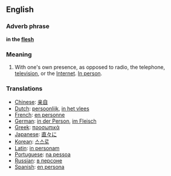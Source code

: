 ==English==

===Adverb phrase===
'''in the [[flesh]]'''

===Meaning===
#With one's own presence, as opposed to radio, the telephone, [[television]], or the [[Internet]]. [[In person]].

===Translations===
*[[Chinese]]: [[亲自]]
*[[Dutch]]: [[persoonlijk]], [[in het vlees]]
*[[French]]: [[en personne]]
*[[German]]: [[in der Person]], [[im Fleisch]]
*[[Greek]]: [[προσωπικά]]
*[[Japanese]]: [[直々に]]
*[[Korean]]: [[스스로]]
*[[Latin]]: [[in personam]]
*[[Portuguese]]: [[na pessoa]]
*[[Russian]]: [[в персоне]]
*[[Spanish]]: [[en persona]]